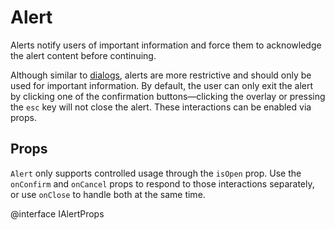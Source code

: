 # Alert

Alerts notify users of important information and force them to acknowledge the alert content before
continuing.

Although similar to [dialogs](#core/components/dialog), alerts are more
restrictive and should only be used for important information. By default, the
user can only exit the alert by clicking one of the confirmation
buttons—clicking the overlay or pressing the `esc` key will not close the alert.
These interactions can be enabled via props.


<AlertExample />

## Props

`Alert` only supports controlled usage through the `isOpen` prop. Use the
`onConfirm` and `onCancel` props to respond to those interactions separately, or
use `onClose` to handle both at the same time.

@interface IAlertProps
